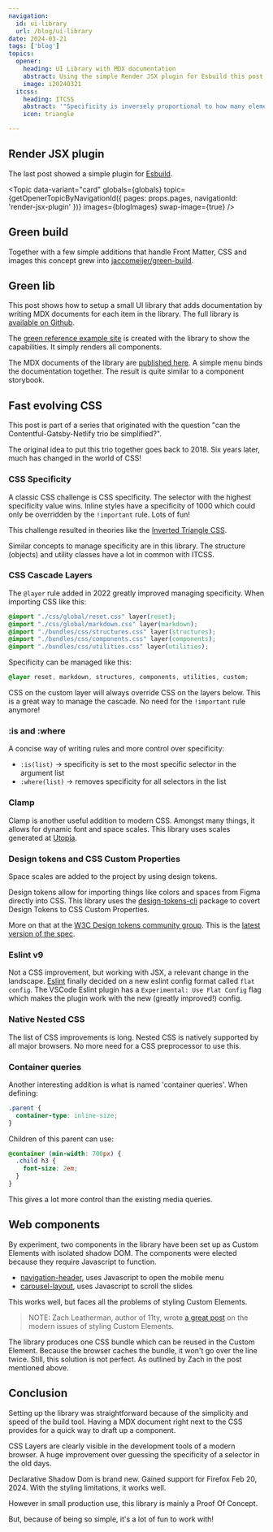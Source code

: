 ```yaml
---
navigation:
  id: ui-library
  url: /blog/ui-library
date: 2024-03-21
tags: ['blog']
topics:
  opener:
    heading: UI Library with MDX documentation
    abstract: Using the simple Render JSX plugin for Esbuild this post shows how to setup a powerful UI library.
    image: i20240321
  itcss:
    heading: ITCSS
    abstract: '"Specificity is inversely proportional to how many elements they affect."'
    icon: triangle

---
```


## Render JSX plugin

The last post showed a simple plugin for [Esbuild](https://esbuild.github.io).

<Topic
  data-variant="card"
  globals={globals}
  topic={getOpenerTopicByNavigationId({ pages: props.pages, navigationId: 'render-jsx-plugin' })}
  images={blogImages}
  swap-image={true}
/>

## Green build

Together with a few simple additions that handle Front Matter, CSS and images
this concept grew into
[jaccomeijer/green-build](https://github.com/jaccomeijer/green-build).

## Green lib

This post shows how to setup a small UI library that adds documentation by
writing MDX documents for each item in the library. The full
library is [available on Github](https://github.com/jaccomeijer/green-lib).

The [green reference example site](https://www.jaccomeijer.nl/green-reference/)
is created with the library to show the capabilities. It simply renders all
components.

The MDX documents of the library are [published
here](https://www.jaccomeijer.nl/green-lib/). A simple menu binds the
documentation together. The result is quite similar to a component storybook.

## Fast evolving CSS

This post is part of a series that originated with the question "can the
Contentful-Gatsby-Netlify trio be simplified?".

The original idea to put this trio together goes back to 2018. Six years later,
much has changed in the world of CSS!

### CSS Specificity

A classic CSS challenge is CSS specificity. The selector with the highest
specificity value wins. Inline styles have a specificity of 1000 which could
only be overridden by the `!important` rule. Lots of fun!

This challenge resulted in theories like the [Inverted Triangle
CSS](https://www.xfive.co/blog/itcss-scalable-maintainable-css-architecture/).

<Topic
  data-variant="quote"
  globals={globals}
  topic={frontmatter.topics.itcss}
/>

Similar concepts to manage specificity are in this library. The structure
(objects) and utility classes have a lot in common with ITCSS.

### CSS Cascade Layers

The `@layer` rule added in 2022 greatly improved managing specificity. When
importing CSS like this:

```css
@import "./css/global/reset.css" layer(reset);
@import "./css/global/markdown.css" layer(markdown);
@import "./bundles/css/structures.css" layer(structures);
@import "./bundles/css/components.css" layer(components);
@import "./bundles/css/utilities.css" layer(utilities);
```

Specificity can be managed like this:

```css
@layer reset, markdown, structures, components, utilities, custom;
```

CSS on the custom layer will always override CSS on the layers below. This is a
great way to manage the cascade. No need for the `!important` rule anymore!

### :is and :where

A concise way of writing rules and more control over specificity:

- `:is(list)` → specificity is set to the most specific selector in the argument list
- `:where(list)` → removes specificity for all selectors in the list

### Clamp

Clamp is another useful addition to modern CSS. Amongst many things, it allows
for dynamic font and space scales. This library uses scales generated at
[Utopia](https://utopia.fyi).

### Design tokens and CSS Custom Properties

Space scales are added to the project by using design tokens.

Design tokens allow for importing things like colors and spaces from Figma
directly into CSS. This library uses the
[design-tokens-cli](https://github.com/Heydon/design-tokens-cli) package to
covert Design Tokens to CSS Custom Properties.

More on that at
the  [W3C Design tokens community
group](https://www.w3.org/community/design-tokens/). This is the [latest version
of the spec](https://tr.designtokens.org/format/).

### Eslint v9

Not a CSS improvement, but working with JSX, a relevant change in the landscape.
[Eslint](https://eslint.org) finally decided on a new eslint config format
called `flat config`. The VSCode Eslint plugin has a `Experimental: Use Flat
Config` flag which makes the plugin work with the new (greatly improved!)
config.

### Native Nested CSS

The list of CSS improvements is long. Nested CSS is natively supported by all
major browsers. No more need for a CSS preprocessor to use this.

### Container queries

Another interesting addition is what is named 'container queries'. When
defining:

```css
.parent {
  container-type: inline-size;
}
```

Children of this parent can use:

```css
@container (min-width: 700px) {
  .child h3 {
    font-size: 2em;
  }
}
```

This gives a lot more control than the existing media queries.

## Web components

By experiment, two components in the library have been set up as Custom Elements
with isolated shadow DOM. The components were elected because they require
Javascript to function. 

- [navigation-header](https://www.jaccomeijer.nl/green-lib/green-lib/components/navigation-header/navigation-header/),
  uses Javascript to open the mobile menu
- [carousel-layout](https://www.jaccomeijer.nl/green-lib/green-lib/components/carousel-layout/carousel-layout/),
  uses Javascript to scroll the slides

This works well, but
faces all the problems of styling Custom Elements.


> NOTE: Zach Leatherman, author of 11ty, wrote [a great
  post](https://www.zachleat.com/web/styling-web-components/) on the modern
  issues of styling Custom Elements.

The library produces one CSS bundle which can be reused in the Custom Element.
Because the browser caches the bundle, it won't go over the line twice. Still,
this solution is not perfect. As outlined by Zach in the post mentioned above.


## Conclusion

Setting up the library was straightforward because of the simplicity and speed
of the build tool. Having a MDX document right next to the CSS provides for a
quick way to draft up a component.

CSS Layers are clearly visible in the development tools of a modern browser. A
huge improvement over guessing the specificity of a selector in the old days.

Declarative Shadow Dom is brand new. Gained support for Firefox Feb 20, 2024.
With the styling limitations, it works well.

However in small production use, this library is mainly a Proof Of Concept.

But, because of being so simple, it's a lot of fun to work with!
